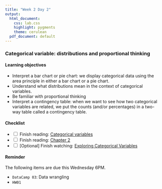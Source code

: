 ```yaml
---
title: "Week 2 Day 2"
output: 
  html_document:
    css: lab.css
    highlight: pygments
    theme: cerulean
  pdf_document: default
---
```


### Categorical variable: distributions and proportional thinking

#### Learning objectives 
* Interpret a bar chart or pie chart: we display categorical data using the area principle in either a bar chart or a pie chart.
* Understand what distributions mean in the context of categorical variables.
* Be familiar with proportional thinking
* Interpret a contingency table: when we want to see how two categorical variables are related, we put the counts (and/or percentages) in a two-way table called a contingency table.

#### Checklist
-   <input type="checkbox" unchecked> Finish reading: [Categorical variables](https://piazza.com/class_profile/get_resource/kge2lk8hfmxkz/kge2llgoak7nf) </input>
-   <input type="checkbox" unchecked> Finish reading: [Chapter 2](https://nustat.github.io/intro-stat-ds/2-viz.html) </input>
-   <input type="checkbox" unchecked> [Optional] Finish watching: [Exploring Categorical Variables](https://www.coursera.org/learn/probability-intro/lecture/vEjt0/exploring-categorical-variables) </input>

#### Reminder 
The following items are due this Wednesday 6PM.

-   `DataCamp 03`: Data wrangling
-   `HW01`
